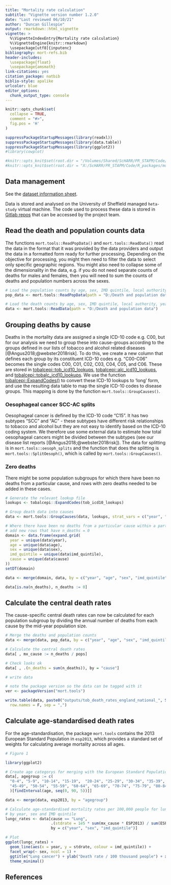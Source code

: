 ```yaml
---
title: "Mortality rate calculation"
subtitle: "Vignette version number 1.2.0"
date: "Last reviewed 06/10/21"
author: "Duncan Gillespie"
output: rmarkdown::html_vignette
vignette: >
  %\VignetteIndexEntry{Mortality rate calculation}
  %\VignetteEngine{knitr::rmarkdown}
  \usepackage[utf8]{inputenc}
bibliography: mort-refs.bib
header-includes:
  \usepackage{float}
  \usepackage{amsmath}
link-citations: yes
citation_package: natbib
biblio-style: apalike
urlcolor: blue
editor_options: 
  chunk_output_type: console
---
```


```r
knitr::opts_chunk$set(
  collapse = TRUE,
  comment = "#>",
  fig.pos = 'H'
)

suppressPackageStartupMessages(library(readxl))
suppressPackageStartupMessages(library(data.table))
suppressPackageStartupMessages(library(ggplot2))
#library(cowplot)

#knitr::opts_knit$set(root.dir = "/Volumes/Shared/ScHARR/PR_STAPM/Code/R_packages/mort.tools")
#knitr::opts_knit$set(root.dir = "X:/ScHARR/PR_STAPM/Code/R_packages/mort.tools")

```



## Data management
See the [dataset information sheet](https://docs.google.com/spreadsheets/d/1mRPa--eN_JByDr-0EVtkMeG-ETeqrfG6vgOTBo3YZ-8/edit#gid=0).   

Data is stored and analysed on the University of Sheffield managed `heta-study` virtual machine. The code used to process these data is stored in [Gitlab repos](mort-tools.html) that can be accessed by the project team.  

## Read the death and population counts data
The functions `mort.tools::ReadPopData()` and `mort.tools::ReadData()` read the data in the format that it was provided by the data providers and output the data in a formatted form ready for further processing. Depending on the objective for processing, you might then need to filter the data to select only specific geographic regions. You might also need to collapse some of the dimensionality in the data, e.g. if you do not need separate counts of deaths for males and females, then you will need to sum the counts of deaths and population numbers across the sexes. 

```r
# Load the population counts by age, sex, IMD quintile, local authority, year
pop_data <- mort.tools::ReadPopData(path = "D:/Death and population data")

# Load the death counts by age, sex, IMD quintile, local authority, year and cause
data <- mort.tools::ReadData(path = "D:/Death and population data")

```

## Grouping deaths by cause
Deaths in the mortality data are assigned a single ICD-10 code e.g. C00, but for our analysis we need to group these into cause-groups according to the groups defined in our lists of tobacco and alcohol related diseases [@Angus2018;@webster2018risk]. To do this, we create a new column that defines each group by its constituent ICD-10 codes e.g. "C00-C06" becomes the single codes C00, C01, C02, C03, C04, C05, and C06. These are stored in [tobalcepi::tob_icd10_lookups](https://stapm.gitlab.io/r-packages/tobalcepi/reference/tob_icd10_lookups.html), [tobalcepi::alc_icd10_lookups](https://stapm.gitlab.io/r-packages/tobalcepi/reference/alc_icd10_lookups.html), and [tobalcepi::tobalc_icd10_lookups](https://stapm.gitlab.io/r-packages/tobalcepi/reference/tobalc_icd10_lookups.html). We use the function [tobalcepi::ExpandCodes()](https://stapm.gitlab.io/r-packages/tobalcepi/reference/ExpandCodes.html) to convert these ICD-10 lookups to 'long' form, and use the resulting data table to map the single ICD-10 codes to disease groups. This mapping is done by the function `mort.tools::GroupCauses()`.   

### Oesophageal cancer SCC-AC splits
Oesophageal cancer is defined by the ICD-10 code "C15". It has two subtypes "SCC" and "AC" - these subtypes have different risk relationships to tobacco and alcohol but they are not easy to identify based on the ICD-10 coding system. We therefore use some external data to estimate how total oesophageal cancers might be divided between the subtypes (see our disease list reports [@Angus2018;@webster2018risk]). The data for splitting is in `mort.tools::oesoph_splits` and the function that does the splitting is `mort.tools::SplitOesoph()`, which is called by `mort.tools::GroupCauses()`.  

### Zero deaths
There might be some population subgroups for which there have been no deaths from a particular cause, and rows with zero deaths needed to be added in these cases.  

```r
# Generate the relevant lookup file
lookups <- tobalcepi::ExpandCodes(tob_icd10_lookups)

# Group death data into causes
data <- mort.tools::GroupCauses(data, lookups, strat_vars = c("year", "age", "sex", "imd_quintile"))

# Where there have been no deaths from a particular cause within a particular subgroup,
# add new rows that have n_deaths = 0
domain <- data.frame(expand.grid(
  year = unique(data$year),
  age = unique(data$age),
  sex = unique(data$sex),
  imd_quintile = unique(data$imd_quintile),
  cause = unique(data$cause)
))
setDT(domain)

data <- merge(domain, data, by = c("year", "age", "sex", "imd_quintile", "cause"), all.x = T, all.y = F)

data[is.na(n_deaths), n_deaths := 0]

```

## Calculate the central death rates
The cause-specific central death rates can now be calculated for each population subgroup by dividing the annual number of deaths from each cause by the mid-year population size.  

```r
# Merge the deaths and population counts
data <- merge(data, pop_data, by = c("year", "age", "sex", "imd_quintile"), all = T)

# Calculate the central death rates
data[ , mx_cause := n_deaths / pops]

# Check looks ok
data[ , .(n_deaths = sum(n_deaths)), by = "cause"]

# write data

# note the package version so the data can be tagged with it
ver <- packageVersion("mort.tools")

write.table(data, paste0("outputs/tob_death_rates_england_national_", Sys.Date(), "_mort.tools_", ver, ".csv"),
  row.names = F, sep = ",")

```

## Calculate age-standardised death rates
For the age-standardisation, the package `mort.tools` contains the 2013 European Standard Population in `esp2013`, which provides a standard set of weights for calculating average mortality across all ages. 

```r

# Figure 1

library(ggplot2)

# Create age categorys for merging with the European Standard Population
data[, agegroup := c(
  "0-4", "5-9", "10-14", "15-19",  "20-24", "25-29", "30-34", "35-39", "40-44", 
  "45-49", "50-54", "55-59", "60-64", "65-69", "70-74", "75-79", "80-84", "85-89", "90+"
  )[findInterval(age, seq(0, 90, 5))]]

data <- merge(data, esp2013, by = "agegroup")

# Calculate age-standardised mortality rates per 100,000 people for lung cancer 
# by year, sex and IMD quintile
lungc_rates <- data[cause == "Lung", 
                    .(stdrate = 1e5 * sum(mx_cause * ESP2013) / sum(ESP2013)), 
                    by = c("year", "sex", "imd_quintile")]

# Plot
ggplot(lungc_rates) +
  geom_line(aes(x = year, y = stdrate, colour = imd_quintile)) +
  facet_wrap(~ sex, ncol = 1) +
  ggtitle("Lung cancer") + ylab("Death rate / 100 thousand people") + xlab("year") +
  theme_minimal()

```

## References
